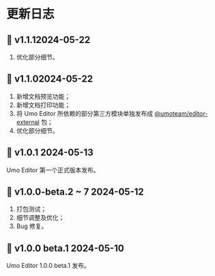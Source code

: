 
# 更新日志

## 🚀 v1.1.1<Badge>2024-05-22</Badge>
1. 优化部分细节。

## 🚀 v1.1.0<Badge>2024-05-22</Badge>
1. 新增文档预览功能；
2. 新增文档打印功能；
3. 将 Umo Editor 所依赖的部分第三方模块单独发布成 [@umoteam/editor-external](https://www.npmjs.com/package/@umoteam/editor-external) 包；
4. 优化部分细节。


## 🚀 v1.0.1 <Badge>2024-05-13</Badge>
Umo Editor 第一个正式版本发布。

## 🚀 v1.0.0-beta.2 \~ 7 <Badge>2024-05-12</Badge>

1. 打包测试；
2. 细节调整及优化；
3. Bug 修复。

## 🎉 v1.0.0 beta.1 <Badge>2024-05-10</Badge>

Umo Editor 1.0.0 beta.1 发布。
